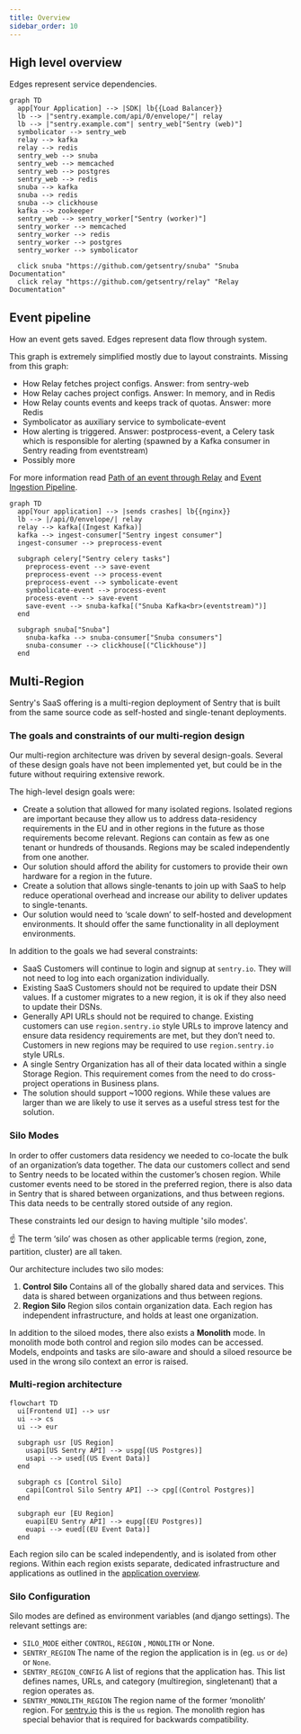 ```yaml
---
title: Overview
sidebar_order: 10
---
```


## High level overview

Edges represent service dependencies.

```mermaid
graph TD
  app[Your Application] --> |SDK| lb{{Load Balancer}}
  lb --> |"sentry.example.com/api/0/envelope/"| relay
  lb --> |"sentry.example.com"| sentry_web["Sentry (web)"]
  symbolicator --> sentry_web
  relay --> kafka
  relay --> redis
  sentry_web --> snuba
  sentry_web --> memcached
  sentry_web --> postgres
  sentry_web --> redis
  snuba --> kafka
  snuba --> redis
  snuba --> clickhouse
  kafka --> zookeeper
  sentry_web --> sentry_worker["Sentry (worker)"]
  sentry_worker --> memcached
  sentry_worker --> redis
  sentry_worker --> postgres
  sentry_worker --> symbolicator

  click snuba "https://github.com/getsentry/snuba" "Snuba Documentation"
  click relay "https://github.com/getsentry/relay" "Relay Documentation"
```
## Event pipeline

How an event gets saved. Edges represent data flow through system.

This graph is extremely simplified mostly due to layout constraints. Missing from this graph:

* How Relay fetches project configs. Answer: from sentry-web
* How Relay caches project configs. Answer: In memory, and in Redis
* How Relay counts events and keeps track of quotas. Answer: more Redis
* Symbolicator as auxiliary service to symbolicate-event
* How alerting is triggered. Answer: postprocess-event, a Celery task which is responsible for alerting (spawned by a Kafka consumer in Sentry reading from eventstream)
* Possibly more

For more information read [Path of an event through Relay](https://getsentry.github.io/relay/relay_server/index.html#path-of-an-event-through-relay) and [Event Ingestion Pipeline](https://getsentry.github.io/event-ingestion-graph/).

```mermaid
graph TD
  app[Your application] --> |sends crashes| lb{{nginx}}
  lb --> |/api/0/envelope/| relay
  relay --> kafka[(Ingest Kafka)]
  kafka --> ingest-consumer["Sentry ingest consumer"]
  ingest-consumer --> preprocess-event

  subgraph celery["Sentry celery tasks"]
    preprocess-event --> save-event
    preprocess-event --> process-event
    preprocess-event --> symbolicate-event
    symbolicate-event --> process-event
    process-event --> save-event
    save-event --> snuba-kafka[("Snuba Kafka<br>(eventstream)")]
  end

  subgraph snuba["Snuba"]
    snuba-kafka --> snuba-consumer["Snuba consumers"]
    snuba-consumer --> clickhouse[("Clickhouse")]
  end
```

## Multi-Region

Sentry's SaaS offering is a multi-region deployment of Sentry that is built from the same source code as self-hosted and single-tenant deployments.

### The goals and constraints of our multi-region design

Our multi-region architecture was driven by several design-goals. Several of these design goals have not been implemented yet, but could be in the future without requiring extensive rework.

The high-level design goals were:

- Create a solution that allowed for many isolated regions. Isolated regions are important because they allow us to address data-residency requirements in the EU and in other regions in the future as those requirements become relevant. Regions can contain as few as one tenant or hundreds of thousands. Regions may be scaled independently from one another.
- Our solution should afford the ability for customers to provide their own hardware for a region in the future.
- Create a solution that allows single-tenants to join up with SaaS to help reduce operational overhead and increase our ability to deliver updates to single-tenants.
- Our solution would need to ‘scale down’ to self-hosted and development environments. It should offer the same functionality in all deployment environments.

In addition to the goals we had several constraints:

- SaaS Customers will continue to login and signup at `sentry.io`. They will not need to log into each organization individually.
- Existing SaaS Customers should not be required to update their DSN values. If a customer migrates to a new region, it is ok if they also need to update their DSNs.
- Generally API URLs should not be required to change. Existing customers can use `region.sentry.io` style URLs to improve latency and ensure data residency requirements are met, but they don’t need to. Customers in new regions may be required to use `region.sentry.io` style URLs.
- A single Sentry Organization has all of their data located within a single Storage Region. This requirement comes from the need to do cross-project operations in Business plans.
- The solution should support ~1000 regions. While these values are larger than we are likely to use it serves as a useful stress test for the solution.


### Silo Modes

In order to offer customers data residency we needed to co-locate the bulk of an organization’s data together. The data our customers collect and send to Sentry needs to be located within the customer’s chosen region. While customer events need to be stored in the preferred region, there is also data in Sentry that is shared between organizations, and thus between regions. This data needs to be centrally stored outside of any region.

These constraints led our design to having multiple 'silo modes'.

<Alert>
    ☝ The term ‘silo’ was chosen as other applicable terms (region, zone, partition, cluster) are all taken.
</Alert>

Our architecture includes two silo modes:

1. **Control Silo** Contains all of the globally shared data and services. This data is shared between organizations and thus between regions.
2. **Region Silo** Region silos contain organization data. Each region has independent infrastructure, and holds at least one organization.

In addition to the siloed modes, there also exists a **Monolith** mode. In monolith mode both control and region silo modes can be accessed. Models, endpoints and tasks are silo-aware and should a siloed resource be used in the wrong silo context an error is raised.

### Multi-region architecture

```mermaid
flowchart TD
  ui[Frontend UI] --> usr
  ui --> cs
  ui --> eur

  subgraph usr [US Region]
    usapi[US Sentry API] --> uspg[(US Postgres)]
    usapi --> used[(US Event Data)]
  end

  subgraph cs [Control Silo]
    capi[Control Silo Sentry API] --> cpg[(Control Postgres)]
  end

  subgraph eur [EU Region]
    euapi[EU Sentry API] --> eupg[(EU Postgres)]
    euapi --> eued[(EU Event Data)]
  end
```

Each region silo can be scaled independently, and is isolated from other regions. Within each region exists separate, dedicated infrastructure and applications as outlined in the [application overview](/architecture/#high-level-overview).

### Silo Configuration

Silo modes are defined as environment variables (and django settings). The relevant settings are:

- `SILO_MODE` either `CONTROL`, `REGION` , `MONOLITH` or None.
- `SENTRY_REGION` The name of the region the application is in (eg. `us` or `de`) or `None`.
- `SENTRY_REGION_CONFIG` A list of regions that the application has. This list defines names, URLs, and category (multiregion, singletenant) that a region operates as.
- `SENTRY_MONOLITH_REGION` The region name of the former ‘monolith’ region. For [sentry.io](http://sentry.io) this is the `us` region. The monolith region has special behavior that is required for backwards compatibility.
